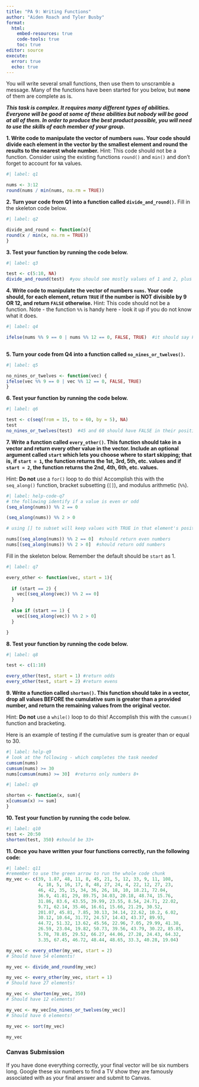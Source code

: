 ```yaml
---
title: "PA 9: Writing Functions"
author: "Aiden Roach and Tyler Busby"
format: 
  html:
    embed-resources: true
    code-tools: true
    toc: true
editor: source
execute: 
  error: true
  echo: true
---
```


You will write several small functions, then use them to unscramble a message. Many of the functions have been started for you below, but **none** of them are complete as is.

***This task is complex. It requires many different types of abilities. Everyone will be good at some of these abilities but nobody will be good at all of them. In order to produce the best product possible, you will need to use the skills of each member of your group.***

<!-- The person who who lives the furthest from CSUMB starts as the Developer (typing and listening to instructions from the Coder)!  Be sure to update your names above -->

**1. Write code to manipulate the vector of numbers `nums`. Your code should divide each element in the vector by the smallest element and round the results to the nearest whole number.** Hint: This code should not be a function. Consider using the existing functions `round()` and `min()` and don't forget to account for `NA` values.  

```r
#| label: q1

nums <- 3:12
round(nums / min(nums, na.rm = TRUE))

```


**2. Turn your code from Q1 into a function called `divide_and_round()`.** Fill in the skeleton code below.

```r
#| label: q2

divide_and_round <- function(x){
round(x / min(x, na.rm = TRUE))
}
```

**3. Test your function by running the code below.**

```r
#| label: q3

test <- c(5:10, NA)
divide_and_round(test)  #you should see mostly values of 1 and 2, plus an NA
```

<!-- Swap roles -- Developer becomes Coder, Coder becomes Developer! -->

**4. Write code to manipulate the vector of numbers `nums`. Your code should, for each element, return `TRUE` if the number is NOT divisible by 9 OR 12, and return `FALSE` otherwise.** Hint: This code should not be a function.  Note - the function `%%` is handy here - look it up if you do not know what it does.

```r
#| label: q4

ifelse(nums %% 9 == 0 | nums %% 12 == 0, FALSE, TRUE)  #it should say FALSE for 9 and 12 positions
 
```

**5. Turn your code from Q4 into a function called `no_nines_or_twelves()`.**

```r
#| label: q5

no_nines_or_twelves <- function(vec) {
ifelse(vec %% 9 == 0 | vec %% 12 == 0, FALSE, TRUE)
}

```

**6. Test your function by running the code below.**

```r
#| label: q6

test <- c(seq(from = 15, to = 60, by = 5), NA)
test
no_nines_or_twelves(test)  #45 and 60 should have FALSE in their positions and NA in the last
```

<!-- Swap roles -- Developer becomes Coder, Coder becomes Developer! -->

**7. Write a function called `every_other()`. This function should take in a vector and return every other value in the vector. Include an optional argument called `start` which lets you choose where to start skipping; that is, if `start = 1`, the function returns the 1st, 3rd, 5th, etc. values and if `start = 2`, the function returns the 2nd, 4th, 6th, etc. values.** 

Hint: **Do not** use a `for()` loop to do this! Accomplish this with the `seq_along()` function, bracket subsetting (`[]`), and modulus arithmetic (`%%`).

```r
#| label: help-code-q7
# the following identify if a value is even or odd
(seq_along(nums)) %% 2 == 0

(seq_along(nums)) %% 2 > 0

# using [] to subset will keep values with TRUE in that element's position

nums[(seq_along(nums)) %% 2 == 0]  #should return even numbers
nums[(seq_along(nums)) %% 2 > 0]  #should return odd numbers
```

Fill in the skeleton below. Remember the default should be `start` as 1.
```r
#| label: q7

every_other <- function(vec, start = 1){
  
  if (start == 2) {
    vec[(seq_along(vec)) %% 2 == 0]
  } 
  
  else if (start == 1) {
    vec[(seq_along(vec)) %% 2 > 0]
  }

}
```

**8. Test your function by running the code below.**

```r
#| label: q8

test <- c(1:10)

every_other(test, start = 1) #return odds
every_other(test, start = 2) #return evens
```

<!-- Swap roles -- Developer becomes Coder, Coder becomes Developer! -->

**9. Write a function called `shorten()`. This function should take in a vector, drop all values BEFORE the cumulative sum is greater than a provided number, and return the remaining values from the original vector.**

Hint: **Do not** use a `while()` loop to do this! Accomplish this with the `cumsum()` function and bracketing.

Here is an example of testing if the cumulative sum is greater than or equal to 30.
```r
#| label: help-q9
# look at the following - which completes the task needed
cumsum(nums)
cumsum(nums) >= 30
nums[cumsum(nums) >= 30]  #returns only numbers 8+
```


```r
#| label: q9

shorten <- function(x, sum){
x[cumsum(x) >= sum]
}

```

**10. Test your function by running the code below.**

```r
#| label: q10
test <- 20:50 
shorten(test, 350) #should be 33+
```

**11. Once you have written your four functions correctly, run the following code:**

```r
#| label: q11
#remember to use the green arrow to run the whole code chunk
my_vec <- c(39, 1.87, 48, 11, 8, 45, 21, 5, 12, 33, 9, 11, 108,
            4, 18, 5, 16, 17, 8, 48, 27, 24, 4, 22, 12, 27, 23,
            46, 42, 35, 15, 34, 36, 26, 18, 10, 18.21, 72.04,
            36.9, 41.81, 29, 89.75, 34.03, 20.18, 48.74, 15.76,
            31.86, 83.6, 43.55, 39.99, 23.55, 8.54, 24.71, 22.02,
            9.71, 62.14, 35.46, 16.61, 15.66, 21.29, 30.52,
            201.07, 45.81, 7.85, 30.13, 34.14, 22.62, 10.2, 6.02,
            30.12, 10.64, 31.72, 24.57, 14.43, 43.37, 89.93,
            44.72, 51.32, 13.62, 45.56, 22.96, 7.05, 29.99, 41.38,
            26.59, 23.04, 19.82, 50.73, 39.56, 43.79, 30.22, 85.85,
            5.78, 78.85, 29.52, 66.27, 44.06, 27.28, 24.43, 64.32,
            3.35, 67.45, 46.72, 48.44, 48.65, 33.3, 40.28, 19.04)

my_vec <- every_other(my_vec, start = 2)
# Should have 54 elements! 

my_vec <- divide_and_round(my_vec)

my_vec <- every_other(my_vec, start = 1)
# Should have 27 elements!

my_vec <- shorten(my_vec, 350)
# Should have 12 elements!

my_vec <- my_vec[no_nines_or_twelves(my_vec)]
# Should have 6 elements! 

my_vec <- sort(my_vec)

my_vec
```


### Canvas Submission

If you have done everything correctly, your final vector will be six numbers long. Google these six numbers to find a TV show they are famously associated with as your final answer and submit to Canvas.
